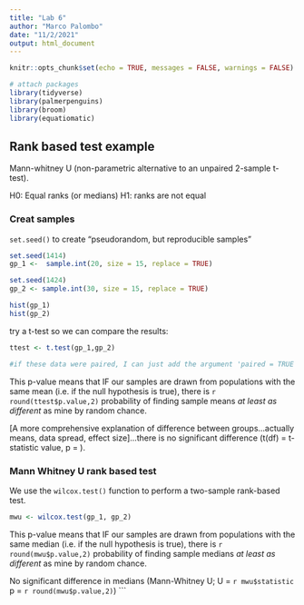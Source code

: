 ```yaml
---
title: "Lab 6"
author: "Marco Palombo"
date: "11/2/2021"
output: html_document
---
```


```r
knitr::opts_chunk$set(echo = TRUE, messages = FALSE, warnings = FALSE)

# attach packages
library(tidyverse)
library(palmerpenguins)
library(broom)
library(equatiomatic)
```

## Rank based test example

Mann-whitney U (non-parametric alternative to an unpaired 2-sample t-test).

H0: Equal ranks (or medians)
H1: ranks are not equal

### Creat samples 

`set.seed()` to create "pseudorandom, but reproducible samples"
```r
set.seed(1414)
gp_1 <-  sample.int(20, size = 15, replace = TRUE)

set.seed(1424)
gp_2 <- sample.int(30, size = 15, replace = TRUE)
```

```r
hist(gp_1)
hist(gp_2)
```

try a t-test so we can compare the results:

```r
ttest <- t.test(gp_1,gp_2)

#if these data were paired, I can just add the argument 'paired = TRUE' within the t.test() fucntion
```

This p-value means that IF our samples are drawn from populations with the same mean (i.e. if the null hypothesis is true), there is `r round(ttest$p.value,2)` probability of finding sample means *at least as different* as mine by random chance.

[A more comprehensive explanation of difference between groups...actually means, data spread, effect size]...there is no significant difference (t(df) = t-statistic value, p = ).

### Mann Whitney U rank based test

We use the `wilcox.test()` function to perform a two-sample rank-based test.

```r
mwu <- wilcox.test(gp_1, gp_2)
```

This p-value means that IF our samples are drawn from populations with the same median (i.e. if the null hypothesis is true), there is `r round(mwu$p.value,2)` probability of finding sample medians *at least as different* as mine by random chance.

No significant difference in medians (Mann-Whitney U; U = `r mwu$statistic` p = `r round(mwu$p.value,2)`)
```

